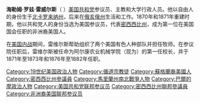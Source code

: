 '''海勒姆·罗兹·雷威尔斯'''（{{lang-en|Hiram Rhodes Revels}} {{bd|1827年|9月27日|1901年|1月16日}}）[[美国|美国]][[共和黨_(美國)|共和党]]参议员、{{le|非洲卫理公会|African Methodist Episcopal Church}}主教和大学行政人员。他以自由人的身份生于[[北卡罗来纳州|北卡罗来纳州]]，后来在[[俄亥俄州|俄亥俄州]]生活和工作。1870年和1871年重建时期，他以共和党人的身份当选为美国参议员，代表[[密西西比州|密西西比州]]，成为第一位在美国国会任职的非洲裔美国人。

在[[美国内战|美国内战]]期间，雷维尔斯帮助组织了两个美国有色人种部队并担任牧师。在参议院任职后，雷维尔斯被任命为阿尔康农业机械学院（现为{{le|阿尔康州立大学|Alcorn State University}}）的第一任校长，并于1871年至1873年和1876年至1882年任职。

{{DEFAULTSORT: Revels, Hiram}}
[[Category:19世纪美国政治人物|Category:19世纪美国政治人物]]
[[Category:循道宗教徒|Category:循道宗教徒]]
[[Category:蘇格蘭裔美國人|Category:蘇格蘭裔美國人]]
[[Category:密西西比州參議員|Category:密西西比州參議員]]
[[Category:馬里蘭州南北戰爭人物|Category:馬里蘭州南北戰爭人物]]
[[Category:巴爾的摩政治人物|Category:巴爾的摩政治人物]]
[[Category:美国共和党联邦参议员|Category:美国共和党联邦参议员]]
[[Category:密西西比州聯邦參議員|Category:密西西比州聯邦參議員]]
[[Category:非洲裔美国联邦参议员|Category:非洲裔美国联邦参议员]]